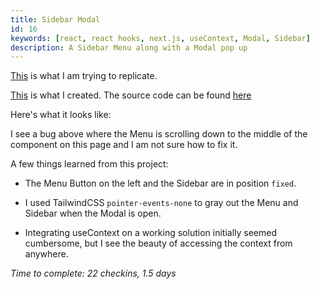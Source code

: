 ```yaml
---
title: Sidebar Modal
id: 16
keywords: [react, react hooks, next.js, useContext, Modal, Sidebar]
description: A Sidebar Menu along with a Modal pop up
---
```

[This](https://react-projects-12-sidebar-modal.netlify.app/) is what I am trying to replicate. 

[This](/sidebarmodal) is what I created. The source code can be found [here](https://github.com/pramam/nextjs-reactprojects/tree/main/components/16-SidebarModal)

Here's what it looks like:
<div className="min-h-screen bg-gradient-to-r from-green-500 via-gray-400 to-green-500 ">
    <SidebarModal />
</div>

I see a bug above where the Menu is scrolling down to the middle of the component on this page and I am not sure how to fix it.

A few things learned from this project:

- The Menu Button on the left and the Sidebar are in position `fixed`.

- I used TailwindCSS `pointer-events-none` to gray out the Menu and Sidebar when the Modal is open.

- Integrating useContext on a working solution initially seemed cumbersome, but I see the beauty of accessing the context from anywhere.

_Time to complete: 22 checkins, 1.5 days_
